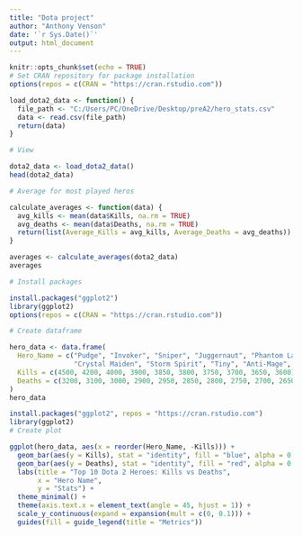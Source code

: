 ---
title: "Dota project"
author: "Anthony Venson"
date: '`r Sys.Date()`'
output: html_document
---

```{r setup, include=FALSE}
knitr::opts_chunk$set(echo = TRUE)
# Set CRAN repository for package installation
options(repos = c(CRAN = "https://cran.rstudio.com"))

```

```{r}

load_dota2_data <- function() {
  file_path <- "C:/Users/PC/OneDrive/Desktop/preA2/hero_stats.csv"
  data <- read.csv(file_path)
  return(data)
}

# View

dota2_data <- load_dota2_data()
head(dota2_data)

```

```{r}

# Average for most played heros

calculate_averages <- function(data) {
  avg_kills <- mean(data$Kills, na.rm = TRUE)
  avg_deaths <- mean(data$Deaths, na.rm = TRUE)
  return(list(Average_Kills = avg_kills, Average_Deaths = avg_deaths))
}

averages <- calculate_averages(dota2_data)
averages
```

```{r}

# Install packages

install.packages("ggplot2")
library(ggplot2)
options(repos = c(CRAN = "https://cran.rstudio.com"))
```

```{r}

# Create dataframe

hero_data <- data.frame(
  Hero_Name = c("Pudge", "Invoker", "Sniper", "Juggernaut", "Phantom Lancer", 
                "Crystal Maiden", "Storm Spirit", "Tiny", "Anti-Mage", "Lina"),
  Kills = c(4500, 4200, 4000, 3900, 3850, 3800, 3750, 3700, 3650, 3600),
  Deaths = c(3200, 3100, 3000, 2900, 2950, 2850, 2800, 2750, 2700, 2650)
)
hero_data
```

```{r}
install.packages("ggplot2", repos = "https://cran.rstudio.com")
library(ggplot2)
# Create plot

ggplot(hero_data, aes(x = reorder(Hero_Name, -Kills))) +
  geom_bar(aes(y = Kills), stat = "identity", fill = "blue", alpha = 0.7) +
  geom_bar(aes(y = Deaths), stat = "identity", fill = "red", alpha = 0.5) +
  labs(title = "Top 10 Dota 2 Heroes: Kills vs Deaths",
       x = "Hero Name",
       y = "Stats") +
  theme_minimal() +
  theme(axis.text.x = element_text(angle = 45, hjust = 1)) +
  scale_y_continuous(expand = expansion(mult = c(0, 0.1))) +
  guides(fill = guide_legend(title = "Metrics"))
```